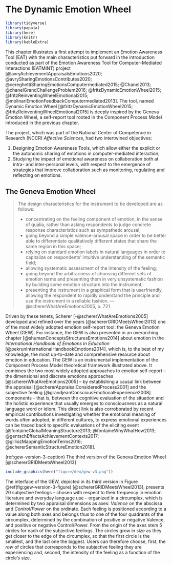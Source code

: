 # The Dynamic Emotion Wheel

```r
library(tidyverse)
library(papaja)
library(here)
library(knitr)
library(kableExtra)

```

This chapter illustrates a first attempt to implement an Emotion Awareness Tool (EAT) with the main characteristics put forward in the introduction conducted as part of the Emotion Awareness Tool for Computer-Mediated Interactions (EATMINT) project [@avryAchievementAppraisalsEmotions2020; @avrySharingEmotionsContributes2020; @cereghettiSharingEmotionsComputermediated2015; @Chanel2013; @chanelGrandChallengeProblem2016; @fritzDynamicEmotionWheel2015; @fritzReinventingWheelEmotional2015; @molinariEmotionFeedbackComputermediated2013]. The tool, named Dynamic Emotion Wheel [@fritzDynamicEmotionWheel2015; @fritzReinventingWheelEmotional2015] is deeply inspired by the Geneva Emotion Wheel, a self-report tool rooted in the Component Process Model introduced in the previous chapter.

The project, which was part of the National Center of Competence in Research (NCCR) *Affective Sciences*, had two intertwined objectives:

1.  Designing Emotion Awareness Tools, which allow either the explicit or the autonomic sharing of emotions in computer-mediated interaction;
2.  Studying the impact of emotional awareness on collaboration both at intra- and inter-personal levels, with respect to the emergence of strategies that improve collaboration such as monitoring, regulating and reflecting on emotions.

## The Geneva Emotion Wheel

> The design characteristics for the instrument to be developed are as follows:
>
> -   concentrating on the feeling component of emotion, in the sense of qualia, rather than asking respondents to judge concrete response characteristics such as sympathetic arousal;
> -   going beyond a simple valence-arousal space in order to be better able to differentiate qualitatively different states that share the same region in this space;
> -   relying on standard emotion labels in natural languages in order to capitalize on respondents' intuitive understanding of the semantic field;
> -   allowing systematic assessment of the intensity of the feeling;
> -   going beyond the arbitrariness of choosing different sets of emotion terms and presenting them in very unsystematic fashion by building some emotion structure into the instrument;
> -   presenting the instrument in a graphical form that is userfriendly, allowing the respondent to rapidly understand the principle and use the instrument in a reliable fashion. --- @schererWhatAreEmotions2005, p. 721

Driven by these tenets, Scherer [-@schererWhatAreEmotions2005] developed and refined over the years [@schererGRIDMeetsWheel2013] one of the most widely adopted emotion self-report tool: the Geneva Emotion Wheel (GEW). For instance, the GEW is also presented in an overarching chapter [@shumanConceptsStructuresEmotions2014] about emotion in the *International Handbook of Emotions in Education* [@pekrunInternationalHandbookEmotions2014], which is, to the best of my knowledge, the most up-to-date and comprehensive resource about emotion in education. The GEW is an instrumental implementation of the Component Process Model theoretical framework illustrated above. It combines the two most widely adopted approaches to emotion self-report -- the dimensional and discrete emotions approaches [@schererWhatAreEmotions2005] -- by establishing a causal link between the appraisal [@schererAppraisalConsideredProcess2001] and the subjective feeling [@grandjeanConsciousEmotionalExperience2008] components -- that is, between the cognitive evaluation of the situation and the holistic experience that usually emerges to consciousness as a natural language word or idiom. This direct link is also corroborated by recent empirical contributions investigating whether the emotional meaning of words often adopted, in different cultures, to express emotional experiences can be traced back to specific evaluations of the eliciting event [@fontaineGlobalMeaningStructure2013; @fontaineWhyWhatHow2013; @gentschEffectsAchievementContexts2017; @gilliozMappingEmotionTerms2016; @schererSemanticStructureEmotion2018].

(ref:gew-version-3-caption) The third version of the Geneva Emotion Wheel [@schererGRIDMeetsWheel2013]

```r
include_graphics(here("figure/dew/gew-v3.png"))
```

The interface of the GEW, depicted in its third version in Figure \@ref(fig:gew-version-3-figure) [@schererGRIDMeetsWheel2013], presents 20 subjective feelings -- chosen with respect to their frequency in emotion literature and everyday language use -- organized in a circumplex, which is determined by two appraisal dimensions as axes: *Valence* on the abscissa and *Control/Power* on the ordinate. Each feeling is positioned according to a value along both axes and belongs thus to one of the four quadrants of the circumplex, determined by the combination of positive or negative Valence, and positive or negative Control/Power. From the origin of the axes stem 5 circles for each of the subjective feelings. The circles grow in size as they get closer to the edge of the circumplex, so that the first circle is the smallest, and the last one the biggest. Users can therefore choose, first, the *row* of circles that corresponds to the subjective feeling they are experiencing and, second, the intensity of the feeling as a function of the circle's size.
